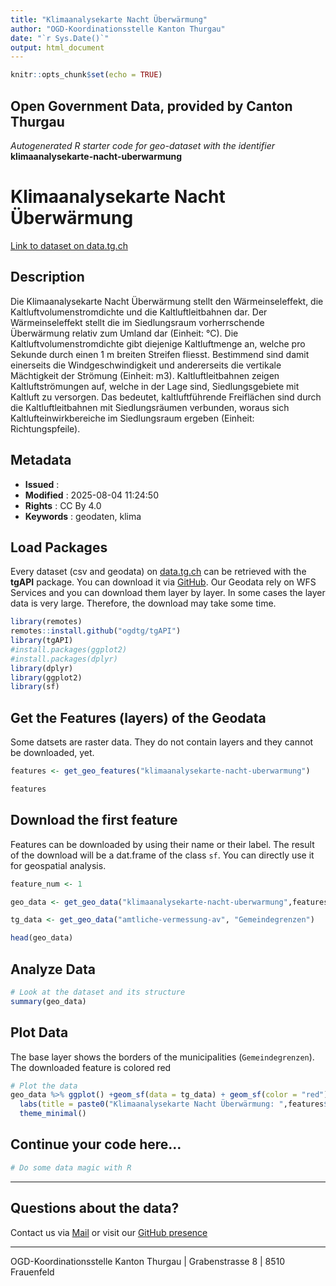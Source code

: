 ```yaml
---
title: "Klimaanalysekarte Nacht Überwärmung"
author: "OGD-Koordinationsstelle Kanton Thurgau"
date: "`r Sys.Date()`"
output: html_document
---
```


```r
knitr::opts_chunk$set(echo = TRUE)
```

## Open Government Data, provided by **Canton Thurgau**
*Autogenerated R starter code for geo-dataset with the identifier* **klimaanalysekarte-nacht-uberwarmung**


# **Klimaanalysekarte Nacht Überwärmung**

[Link to dataset on data.tg.ch](https://data.tg.ch/explore/dataset/klimaanalysekarte-nacht-uberwarmung/information/)

## Description

Die Klimaanalysekarte Nacht Überwärmung stellt den Wärmeinseleffekt, die Kaltluftvolumenstromdichte und die Kaltluftleitbahnen dar. Der Wärmeinseleffekt stellt die im Siedlungsraum vorherrschende Überwärmung relativ zum Umland dar (Einheit: °C). Die Kaltluftvolumenstromdichte gibt diejenige Kaltluftmenge an, welche pro Sekunde durch einen 1 m breiten Streifen fliesst. Bestimmend sind damit einerseits die Windgeschwindigkeit und andererseits die vertikale Mächtigkeit der Strömung (Einheit: m3). Kaltluftleitbahnen zeigen Kaltluftströmungen auf, welche in der Lage sind, Siedlungsgebiete mit Kaltluft zu versorgen. Das bedeutet, kaltluftführende Freiflächen sind durch die Kaltluftleitbahnen mit Siedlungsräumen verbunden, woraus sich Kaltlufteinwirkbereiche im Siedlungsraum ergeben (Einheit: Richtungspfeile).

## Metadata

- **Issued**                   : 
- **Modified**                 : 2025-08-04 11:24:50
- **Rights**                   : CC By 4.0
- **Keywords**                 : geodaten, klima

## Load Packages

Every dataset (csv and geodata) on [data.tg.ch](https://data.tg.ch/pages/start/) can be retrieved with the **tgAPI** package. You can download it via [GitHub](https://github.com/ogdtg/tgAPI). Our Geodata rely on WFS Services and you can download them layer by layer. In some cases the layer data is very large. Therefore, the download may take some time.

```r
library(remotes)
remotes::install.github("ogdtg/tgAPI")
library(tgAPI)
#install.packages(ggplot2)
#install.packages(dplyr)
library(dplyr)
library(ggplot2)
library(sf)

```


## Get the Features (layers) of the Geodata

Some datsets are raster data. They do not contain layers and they cannot be downloaded, yet.

```r
features <- get_geo_features("klimaanalysekarte-nacht-uberwarmung")

features
```


## Download the first feature

Features can be downloaded by using their name or their label. The result of the download will be a dat.frame of the class `sf`. You can directly use it for geospatial analysis.

```r

feature_num <- 1

geo_data <- get_geo_data("klimaanalysekarte-nacht-uberwarmung",features$name[feature_num])

tg_data <- get_geo_data("amtliche-vermessung-av", "Gemeindegrenzen")

head(geo_data)
```


## Analyze Data

```r

# Look at the dataset and its structure
summary(geo_data)

```


## Plot Data

The base layer shows the borders of the municipalities (`Gemeindegrenzen`). The downloaded feature is colored red

```r

# Plot the data
geo_data %>% ggplot() +geom_sf(data = tg_data) + geom_sf(color = "red") +
  labs(title = paste0("Klimaanalysekarte Nacht Überwärmung: ",features$title[feature_num])) +
  theme_minimal()

```


## Continue your code here...


```r
# Do some data magic with R
```

------------------------------------------------------------------------

## Questions about the data?

Contact us via [Mail](mailto:ogd@tg.ch) or visit our [GitHub presence](https://github.com/ogdtg)


------------------------------------------------------------------------

OGD-Koordinationsstelle Kanton Thurgau | Grabenstrasse 8 | 8510 Frauenfeld
